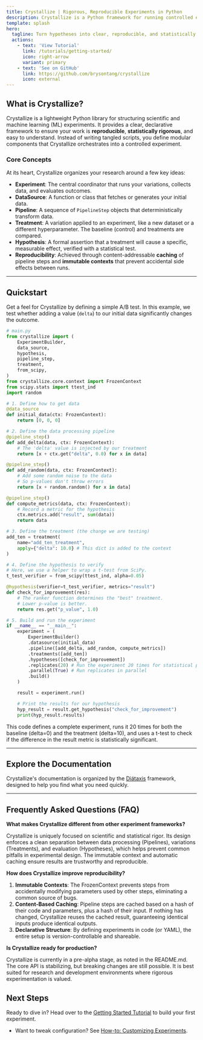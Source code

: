 ```yaml
---
title: Crystallize | Rigorous, Reproducible Experiments in Python
description: Crystallize is a Python framework for running controlled experiments with modular pipelines, data sources, treatments, and statistical hypothesis testing.
template: splash
hero:
  tagline: Turn hypotheses into clear, reproducible, and statistically sound experiments.
  actions:
    - text: 'View Tutorial'
      link: /tutorials/getting-started/
      icon: right-arrow
      variant: primary
    - text: 'See on GitHub'
      link: https://github.com/brysontang/crystallize
      icon: external
---
```



## What is Crystallize?

Crystallize is a lightweight Python library for structuring scientific and machine learning (ML) experiments. It provides a clear, declarative framework to ensure your work is **reproducible**, **statistically rigorous**, and easy to understand. Instead of writing tangled scripts, you define modular components that Crystallize orchestrates into a controlled experiment.

### Core Concepts

At its heart, Crystallize organizes your research around a few key ideas:

- **Experiment**: The central coordinator that runs your variations, collects data, and evaluates outcomes.
- **DataSource**: A function or class that fetches or generates your initial data.
- **Pipeline**: A sequence of `PipelineStep` objects that deterministically transform data.
- **Treatment**: A variation applied to an experiment, like a new dataset or a different hyperparameter. The baseline (control) and treatments are compared.
- **Hypothesis**: A formal assertion that a treatment will cause a specific, measurable effect, verified with a statistical test.
- **Reproducibility**: Achieved through content-addressable **caching** of pipeline steps and **immutable contexts** that prevent accidental side effects between runs.

---

## Quickstart

Get a feel for Crystallize by defining a simple A/B test. In this example, we test whether adding a value (`delta`) to our initial data significantly changes the outcome.

```python
# main.py
from crystallize import (
    ExperimentBuilder,
    data_source,
    hypothesis,
    pipeline_step,
    treatment,
    from_scipy,
)
from crystallize.core.context import FrozenContext
from scipy.stats import ttest_ind
import random

# 1. Define how to get data
@data_source
def initial_data(ctx: FrozenContext):
    return [0, 0, 0]

# 2. Define the data processing pipeline
@pipeline_step()
def add_delta(data, ctx: FrozenContext):
    # The 'delta' value is injected by our treatment
    return [x + ctx.get("delta", 0.0) for x in data]

@pipeline_step()
def add_random(data, ctx: FrozenContext):
    # Add some random noise to the data
    # So p-values don't throw errors
    return [x + random.random() for x in data]

@pipeline_step()
def compute_metrics(data, ctx: FrozenContext):
    # Record a metric for the hypothesis
    ctx.metrics.add("result", sum(data))
    return data

# 3. Define the treatment (the change we are testing)
add_ten = treatment(
    name="add_ten_treatment",
    apply={"delta": 10.0} # This dict is added to the context
)

# 4. Define the hypothesis to verify
# Here, we use a helper to wrap a t-test from SciPy.
t_test_verifier = from_scipy(ttest_ind, alpha=0.05)

@hypothesis(verifier=t_test_verifier, metrics="result")
def check_for_improvement(res):
    # The ranker function determines the "best" treatment.
    # Lower p-value is better.
    return res.get("p_value", 1.0)

# 5. Build and run the experiment
if __name__ == "__main__":
    experiment = (
        ExperimentBuilder()
        .datasource(initial_data)
        .pipeline([add_delta, add_random, compute_metrics])
        .treatments([add_ten])
        .hypotheses([check_for_improvement])
        .replicates(20) # Run the experiment 20 times for statistical power
        .parallel(True) # Run replicates in parallel
        .build()
    )

    result = experiment.run()

    # Print the results for our hypothesis
    hyp_result = result.get_hypothesis("check_for_improvement")
    print(hyp_result.results)
```

This code defines a complete experiment, runs it 20 times for both the baseline (delta=0) and the treatment (delta=10), and uses a t-test to check if the difference in the result metric is statistically significant.

---

## Explore the Documentation

Crystallize's documentation is organized by the [Diátaxis](https://diataxis.fr) framework, designed to help you find what you need quickly.

---

## Frequently Asked Questions (FAQ)

**What makes Crystallize different from other experiment frameworks?**

Crystallize is uniquely focused on scientific and statistical rigor. Its design enforces a clean separation between data processing (Pipelines), variations (Treatments), and evaluation (Hypotheses), which helps prevent common pitfalls in experimental design. The immutable context and automatic caching ensure results are trustworthy and reproducible.

**How does Crystallize improve reproducibility?**

1. **Immutable Contexts**: The FrozenContext prevents steps from accidentally modifying parameters used by other steps, eliminating a common source of bugs.
2. **Content-Based Caching**: Pipeline steps are cached based on a hash of their code and parameters, plus a hash of their input. If nothing has changed, Crystallize reuses the cached result, guaranteeing identical inputs produce identical outputs.
3. **Declarative Structure**: By defining experiments in code (or YAML), the entire setup is version-controllable and shareable.

**Is Crystallize ready for production?**

Crystallize is currently in a pre-alpha stage, as noted in the README.md. The core API is stabilizing, but breaking changes are still possible. It is best suited for research and development environments where rigorous experimentation is valued.

## Next Steps

Ready to dive in? Head over to the [Getting Started Tutorial](/tutorials/getting-started/) to build your first experiment.
- Want to tweak configuration? See [How-to: Customizing Experiments](how-to/customizing-experiements/).
